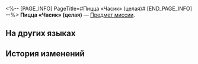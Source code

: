 <%-- [PAGE_INFO]
PageTitle=#Пицца «Часик» (целая)#
[END_PAGE_INFO] --%>
{{Предмет Инфобокс
|id          = 150042
|Изображение = Предмет Пицца «Часик» (целая).png
|Тип         = Предмет миссии
|Инвентарь   = Миссии
|Редкость    = 3
|Эффект      = 
|Описание    = Эта пицца, напоминающая часы, разделена на двенадцать одинаковых ломтиков, что делает её идеальной едой для вечеринки.
}}
{{Описание|''В чём смысл её неповторимой формы? Одни видят в ней дань уважения таинственному богачу, а другие - напоминание о том, что нужно ценить каждое прожитое мгновение.''}}
'''Пицца «Часик» (целая)''' — [[Предмет миссии]].

==На других языках==
{{На других языках
|en   = Clockie Pizza (Whole)
|zhs  = 钟表披萨（整张）
|zht  = 鐘錶披薩（整張）
|ja   = クロックピザ（1ホール）
|ko   = 시계 피자(한 판)
|es   = Pizza de reloj (entera)
|fr   = Chronoupizza (entière)
|ru   = Пицца «Часик» (целая)
|th   = Clockie Pizza (Whole)
|vi   = Pizza Đồng Hồ (Cả Cái)
|de   = Clockie-Pizza (ganz)
|id   = Clockie Pizza (Whole)
|pt   = Pizza Relogin (Inteira)
}}

==История изменений==
{{История изменений|3.5}}